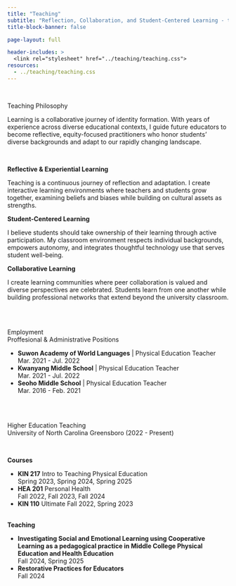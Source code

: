 ```yaml
---
title: "Teaching"
subtitle: "Reflection, Collaboration, and Student-Centered Learning - the heart of true education"
title-block-banner: false

page-layout: full

header-includes: >
  <link rel="stylesheet" href="../teaching/teaching.css">
resources:
  - ../teaching/teaching.css   
---
```

<br>

::: {#hero-heading}
<div class="h2">Teaching Philosophy</div>

Learning is a collaborative journey of identity formation. With years of experience across diverse educational contexts, I guide future educators to become reflective, equity-focused practitioners who honor students' diverse backgrounds and adapt to our rapidly changing landscape.

:::

<br>

<!-- start topic box -->

::: {.topic-box}
<div class="h3">**Reflective & Experiential Learning**</div>

Teaching is a continuous journey of reflection and adaptation. I create interactive learning environments where teachers and students grow together, examining beliefs and biases while building on cultural assets as strengths.

:::

::: {.topic-box}
<div class="h3">**Student-Centered Learning**</div>

I believe students should take ownership of their learning through active participation. My classroom environment respects individual backgrounds, empowers autonomy, and integrates thoughtful technology use that serves student well-being.

:::


::: {.topic-box}
<div class="h3">**Collaborative Learning**</div>

I create learning communities where peer collaboration is valued and diverse perspectives are celebrated. Students learn from one another while building professional networks that extend beyond the university classroom.

:::


<!-- end topic box -->

<br><br>

::: {.history-list}
<div class="h2">Employment</div>
<div class="h3">Proffesional & Administrative Positions</div>


- **Suwon Academy of World Languages** | Physical Education Teacher  
Mar. 2021 - Jul. 2022
- **Kwanyang Middle School** | Physical Education Teacher  
Mar. 2021 - Jul. 2022 
- **Seoho Middle School** | Physical Education Teacher  
Mar. 2016 - Feb. 2021 
:::

<br><br>

::: {.history-list}
<div class="h2">Higher Education Teaching </div>
<div class="h3">University of North Carolina Greensboro (2022 - Present)</div><br>

<div class="section-chip"><strong>Courses</strong></div>

- **KIN 217** Intro to Teaching Physical Education  
Spring 2023, Spring 2024, Spring 2025
- **HEA 201** Personal Health  
Fall 2022, Fall 2023, Fall 2024
- **KIN 110** Ultimate
Fall 2022, Spring 2023

<br><div class="section-chip"><strong>Teaching</strong></div>

- **Investigating Social and Emotional Learning using Cooperative Learning as a pedagogical practice in Middle College Physical Education and Health Education**  
Fall 2024, Spring 2025
- **Restorative Practices for Educators**  
Fall 2024
:::
